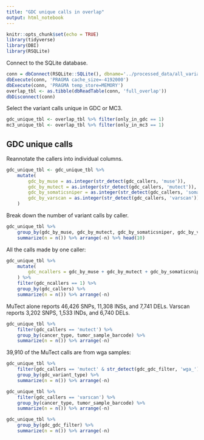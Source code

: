 ```yaml
---
title: "GDC unique calls in overlap"
output: html_notebook
---
```



```r
knitr::opts_chunk$set(echo = TRUE)
library(tidyverse)
library(DBI)
library(RSQLite)
```

Connect to the SQLite database.
```r
conn = dbConnect(RSQLite::SQLite(), dbname='../processed_data/all_variants.somatic_only.sqlite')
dbExecute(conn, 'PRAGMA cache_size=-4192000')
dbExecute(conn, 'PRAGMA temp_store=MEMORY')
overlap_tbl <- as.tibble(dbReadTable(conn, 'full_overlap'))
dbDisconnect(conn)
```

Select the variant calls unique in GDC or MC3.
```r
gdc_unique_tbl <- overlap_tbl %>% filter(only_in_gdc == 1)
mc3_unique_tbl <- overlap_tbl %>% filter(only_in_mc3 == 1)
```


## GDC unique calls

Reannotate the callers into individual columns.
```r
gdc_unique_tbl <- gdc_unique_tbl %>%
    mutate(
        gdc_by_muse = as.integer(str_detect(gdc_callers, 'muse')),
        gdc_by_mutect = as.integer(str_detect(gdc_callers, 'mutect')),
        gdc_by_somaticsniper = as.integer(str_detect(gdc_callers, 'somaticsniper')),
        gdc_by_varscan = as.integer(str_detect(gdc_callers, 'varscan'))
    )
```


Break down the number of variant calls by caller.
```r
gdc_unique_tbl %>% 
    group_by(gdc_by_muse, gdc_by_mutect, gdc_by_somaticsniper, gdc_by_varscan, gdc_variant_type) %>% 
    summarize(n = n()) %>% arrange(-n) %>% head(10)
```

All the calls made by one caller:
```r
gdc_unique_tbl %>% 
    mutate(
        gdc_ncallers = gdc_by_muse + gdc_by_mutect + gdc_by_somaticsniper + gdc_by_varscan
    ) %>%
    filter(gdc_ncallers == 1) %>%
    group_by(gdc_callers) %>%
    summarize(n = n()) %>% arrange(-n)
```

MuTect alone reports 46,426 SNPs, 11,308 INSs, and 7,741 DELs. Varscan reports 3,202 SNPS, 1,533 INDs, and 6,740 DELs.


```r
gdc_unique_tbl %>%
    filter(gdc_callers == 'mutect') %>%
    group_by(cancer_type, tumor_sample_barcode) %>%
    summarize(n = n()) %>% arrange(-n)
```

39,910 of the MuTect calls are from wga samples:
```r
gdc_unique_tbl %>%
    filter(gdc_callers == 'mutect' & str_detect(gdc_gdc_filter, 'wga_')) %>%
    group_by(gdc_variant_type) %>%
    summarize(n = n()) %>% arrange(-n)
```


```r
gdc_unique_tbl %>%
    filter(gdc_callers == 'varscan') %>%
    group_by(cancer_type, tumor_sample_barcode) %>%
    summarize(n = n()) %>% arrange(-n)
```

```r
gdc_unique_tbl %>%
    group_by(gdc_gdc_filter) %>%
    summarize(n = n()) %>% arrange(-n)
```


